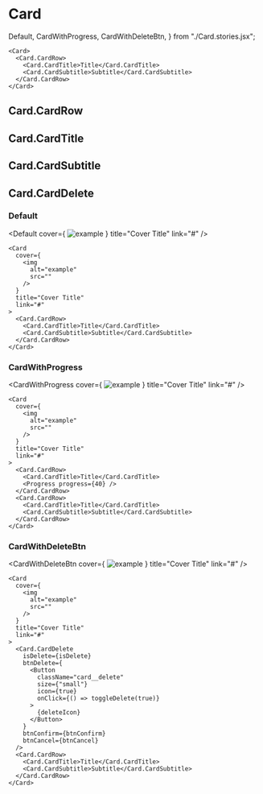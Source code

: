# Card

  Default,
  CardWithProgress,
  CardWithDeleteBtn,
} from "./Card.stories.jsx";

```
<Card>
  <Card.CardRow>
    <Card.CardTitle>Title</Card.CardTitle>
    <Card.CardSubtitle>Subtitle</Card.CardSubtitle>
  </Card.CardRow>
</Card>
```

<ArgsTable of={Card} />

## Card.CardRow

<ArgsTable of={Card.CardRow} />

## Card.CardTitle

<ArgsTable of={Card.CardTitle} />

## Card.CardSubtitle

<ArgsTable of={Card.CardSubtitle} />

## Card.CardDelete

<ArgsTable of={Card.CardDelete} />

### Default

<Default
  cover={
    <img
      alt="example"
      src="https://picsum.photos/id/1/400/400"
    />
  }
  title="Cover Title"
  link="#"
/>

```
<Card
  cover={
    <img
      alt="example"
      src=""
    />
  }
  title="Cover Title"
  link="#"
>
  <Card.CardRow>
    <Card.CardTitle>Title</Card.CardTitle>
    <Card.CardSubtitle>Subtitle</Card.CardSubtitle>
  </Card.CardRow>
</Card>
```

### CardWithProgress

<CardWithProgress
  cover={
    <img
      alt="example"
      src="https://picsum.photos/id/1/400/400"
    />
  }
  title="Cover Title"
  link="#"
/>

```
<Card
  cover={
    <img
      alt="example"
      src=""
    />
  }
  title="Cover Title"
  link="#"
>
  <Card.CardRow>
    <Card.CardTitle>Title</Card.CardTitle>
    <Progress progress={40} />
  </Card.CardRow>
  <Card.CardRow>
    <Card.CardTitle>Title</Card.CardTitle>
    <Card.CardSubtitle>Subtitle</Card.CardSubtitle>
  </Card.CardRow>
</Card>
```

### CardWithDeleteBtn

<CardWithDeleteBtn
  cover={
    <img
      alt="example"
      src="https://picsum.photos/id/1/400/400"
    />
  }
  title="Cover Title"
  link="#"
/>

```
<Card
  cover={
    <img
      alt="example"
      src=""
    />
  }
  title="Cover Title"
  link="#"
>
  <Card.CardDelete
    isDelete={isDelete}
    btnDelete={
      <Button
        className="card__delete"
        size={"small"}
        icon={true}
        onClick={() => toggleDelete(true)}
      >
        {deleteIcon}
      </Button>
    }
    btnConfirm={btnConfirm}
    btnCancel={btnCancel}
  />
  <Card.CardRow>
    <Card.CardTitle>Title</Card.CardTitle>
    <Card.CardSubtitle>Subtitle</Card.CardSubtitle>
  </Card.CardRow>
</Card>
```
